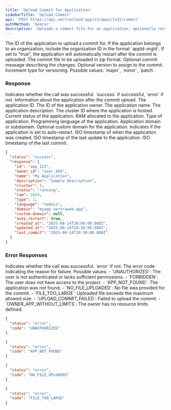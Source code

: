 ```yaml
---
title: 'Upload Commit for Application'
sidebarTitle: 'Upload Commit'
api: 'POST https://api.vertracloud.app/v1/apps/{id}/commit'
authMethod: 'bearer'
description: 'Uploads a commit file for an application, optionally restarting the app and managing versions.'
---
```


<ParamField path="id" type="string" required>
  The ID of the application to upload a commit for. If the application belongs to an organization, include the organization ID in the format `appId-orgId`.
</ParamField>

<ParamField query="restart" type="string" required={false}>
  If set to "true", the application will automatically restart after the commit is uploaded.
</ParamField>

<ParamField body="file" type="file" required>
  The commit file to be uploaded in zip format.
</ParamField>

<ParamField body="message" type="string" required={false}>
  Optional commit message describing the changes.
</ParamField>

<ParamField body="version" type="string" required={false}>
  Optional version to assign to the commit.
</ParamField>

<ParamField body="versionIncrement" type="string" required={false}>
  Increment type for versioning. Possible values: `major`, `minor`, `patch`.
</ParamField>

### Response

<ResponseField name="status" type="string">
  Indicates whether the call was successful. `success` if successful, `error` if not.
</ResponseField>

<ResponseField name="response" type="object">
  Information about the application after the commit upload.

  <Expandable title="Toggle object">

  <ResponseField name="id" type="string">
    The application ID.
  </ResponseField>

  <ResponseField name="owner_id" type="string">
    The ID of the application owner.
  </ResponseField>

  <ResponseField name="name" type="string">
    The application name.
  </ResponseField>

  <ResponseField name="description" type="string">
    The application description.
  </ResponseField>

  <ResponseField name="cluster" type="integer">
    The cluster ID where the application is hosted.
  </ResponseField>

  <ResponseField name="status" type="string">
    Current status of the application.
  </ResponseField>

  <ResponseField name="ram" type="number">
    RAM allocated to the application.
  </ResponseField>

  <ResponseField name="type" type="number">
    Type of application.
  </ResponseField>

  <ResponseField name="language" type="string">
    Programming language of the application.
  </ResponseField>

  <ResponseField name="domain" type="string">
    Application domain or subdomain.
  </ResponseField>

  <ResponseField name="custom_domain" type="string">
    Optional custom domain for the application.
  </ResponseField>

  <ResponseField name="auto_restart" type="boolean">
    Indicates if the application is set to auto-restart.
  </ResponseField>

  <ResponseField name="created_at" type="string">
    ISO timestamp of when the application was created.
  </ResponseField>

  <ResponseField name="updated_at" type="string">
    ISO timestamp of the last update to the application.
  </ResponseField>

  <ResponseField name="last_commit" type="string">
    ISO timestamp of the last commit.
  </ResponseField>

  </Expandable>
</ResponseField>

<ResponseExample>

```json Response
{
  "status": "success",
  "response": {
    "id": "app_123",
    "owner_id": "user_456",
    "name": "My Application",
    "description": "Sample description",
    "cluster": 1,
    "status": "running",
    "ram": 1024,
    "type": 1,
    "language": "nodejs",
    "domain": "myapp.vertraweb.app",
    "custom_domain": null,
    "auto_restart": true,
    "created_at": "2025-08-14T20:00:00.000Z",
    "updated_at": "2025-08-14T20:30:00.000Z",
    "last_commit": "2025-08-14T20:30:00.000Z"
  }
}
```
</ResponseExample>

### Error Responses

<ResponseField name="status" type="string">
  Indicates whether the call was successful. `error` if not.
</ResponseField>

<ResponseField name="code" type="string">
  The error code indicating the reason for failure. Possible values:
  - `UNAUTHORIZED`: The user is not authenticated or lacks sufficient permissions.
  - `FORBIDDEN`: The user does not have access to the project.
  - `APP_NOT_FOUND`: The application was not found.
  - `NO_FILE_UPLOADED`: No file was provided for the commit.
  - `FILE_TOO_LARGE`: Uploaded file exceeds the maximum allowed size.
  - `UPLOAD_COMMIT_FAILED`: Failed to upload the commit.
  - `OWNER_APP_WITHOUT_LIMITS`: The owner has no resource limits defined.
</ResponseField>

<ResponseExample>

```json Error Response (403)
{
  "status": "error",
  "code": "UNAUTHORIZED"
}
```

```json Error Response (404)
{
  "status": "error",
  "code": "APP_NOT_FOUND"
}
```

```json Error Response (400)
{
  "status": "error",
  "code": "NO_FILE_UPLOADED"
}
```

```json Error Response (400)
{
  "status": "error",
  "code": "FILE_TOO_LARGE"
}
```
</ResponseExample>